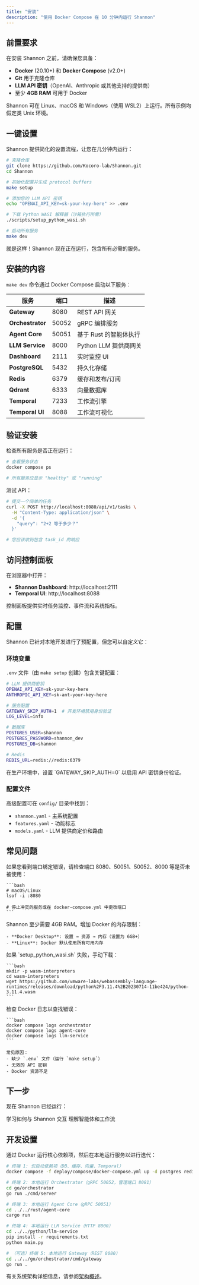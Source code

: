 ```yaml
---
title: "安装"
description: "使用 Docker Compose 在 10 分钟内运行 Shannon"
---
```


## 前置要求

在安装 Shannon 之前，请确保您具备：

- **Docker** (20.10+) 和 **Docker Compose** (v2.0+)
- **Git** 用于克隆仓库
- **LLM API 密钥**（OpenAI、Anthropic 或其他支持的提供商）
- 至少 **4GB RAM** 可用于 Docker

<Note>
Shannon 可在 Linux、macOS 和 Windows（使用 WSL2）上运行。所有示例均假定类 Unix 环境。
</Note>

## 一键设置

Shannon 提供简化的设置流程，让您在几分钟内运行：

```bash
# 克隆仓库
git clone https://github.com/Kocoro-lab/Shannon.git
cd Shannon

# 初始化配置并生成 protocol buffers
make setup

# 添加您的 LLM API 密钥
echo "OPENAI_API_KEY=sk-your-key-here" >> .env

# 下载 Python WASI 解释器（沙箱执行所需）
./scripts/setup_python_wasi.sh

# 启动所有服务
make dev
```

就是这样！Shannon 现在正在运行，包含所有必需的服务。

## 安装的内容

`make dev` 命令通过 Docker Compose 启动以下服务：

| 服务 | 端口 | 描述 |
|---------|------|-------------|
| **Gateway** | 8080 | REST API 网关 |
| **Orchestrator** | 50052 | gRPC 编排服务 |
| **Agent Core** | 50051 | 基于 Rust 的智能体执行 |
| **LLM Service** | 8000 | Python LLM 提供商网关 |
| **Dashboard** | 2111 | 实时监控 UI |
| **PostgreSQL** | 5432 | 持久化存储 |
| **Redis** | 6379 | 缓存和发布/订阅 |
| **Qdrant** | 6333 | 向量数据库 |
| **Temporal** | 7233 | 工作流引擎 |
| **Temporal UI** | 8088 | 工作流可视化 |

## 验证安装

检查所有服务是否正在运行：

```bash
# 查看服务状态
docker compose ps

# 所有服务应显示 "healthy" 或 "running"
```

测试 API：

```bash
# 提交一个简单的任务
curl -X POST http://localhost:8080/api/v1/tasks \
  -H "Content-Type: application/json" \
  -d '{
    "query": "2+2 等于多少？"
  }'

# 您应该收到包含 task_id 的响应
```

## 访问控制面板

在浏览器中打开：

- **Shannon Dashboard**: http://localhost:2111
- **Temporal UI**: http://localhost:8088

控制面板提供实时任务监控、事件流和系统指标。

## 配置

Shannon 已针对本地开发进行了预配置，但您可以自定义它：

### 环境变量

`.env` 文件（由 `make setup` 创建）包含关键配置：

```bash
# LLM 提供商密钥
OPENAI_API_KEY=sk-your-key-here
ANTHROPIC_API_KEY=sk-ant-your-key-here

# 服务配置
GATEWAY_SKIP_AUTH=1  # 开发环境禁用身份验证
LOG_LEVEL=info

# 数据库
POSTGRES_USER=shannon
POSTGRES_PASSWORD=shannon_dev
POSTGRES_DB=shannon

# Redis
REDIS_URL=redis://redis:6379
```

<Warning>
在生产环境中，设置 `GATEWAY_SKIP_AUTH=0` 以启用 API 密钥身份验证。
</Warning>

### 配置文件

高级配置可在 `config/` 目录中找到：

- `shannon.yaml` - 主系统配置
- `features.yaml` - 功能标志
- `models.yaml` - LLM 提供商定价和路由

## 常见问题

<AccordionGroup>
  <Accordion title="端口冲突">
    如果您看到端口绑定错误，请检查端口 8080、50051、50052、8000 等是否未被使用：

    ```bash
    # macOS/Linux
    lsof -i :8080

    # 停止冲突的服务或在 docker-compose.yml 中更改端口
    ```
  </Accordion>

  <Accordion title="Docker 内存问题">
    Shannon 至少需要 4GB RAM。增加 Docker 的内存限制：

    - **Docker Desktop**: 设置 → 资源 → 内存（设置为 6GB+）
    - **Linux**: Docker 默认使用所有可用内存
  </Accordion>

  <Accordion title="Python WASI 下载失败">
    如果 `setup_python_wasi.sh` 失败，手动下载：

    ```bash
    mkdir -p wasm-interpreters
    cd wasm-interpreters
    wget https://github.com/vmware-labs/webassembly-language-runtimes/releases/download/python%2F3.11.4%2B20230714-11be424/python-3.11.4.wasm
    ```
  </Accordion>

  <Accordion title="服务无法启动">
    检查 Docker 日志以查找错误：

    ```bash
    docker compose logs orchestrator
    docker compose logs agent-core
    docker compose logs llm-service
    ```

    常见原因：
    - 缺少 `.env` 文件（运行 `make setup`）
    - 无效的 API 密钥
    - Docker 资源不足
  </Accordion>
</AccordionGroup>

## 下一步

现在 Shannon 已经运行：

<CardGroup cols={2}>
  <Card
    title="提交您的第一个任务"
    icon="rocket"
    href="/quickstart/quickstart"
  >
    学习如何与 Shannon 交互
  </Card>
  <Card
    title="核心概念"
    icon="book"
    href="/quickstart/concepts/agents"
  >
    理解智能体和工作流
  </Card>
</CardGroup>

## 开发设置

通过 Docker 运行核心依赖项，然后在本地运行服务以进行迭代：

```bash
# 终端 1: 仅启动依赖项（DB、缓存、向量、Temporal）
docker compose -f deploy/compose/docker-compose.yml up -d postgres redis qdrant temporal

# 终端 2: 本地运行 Orchestrator（gRPC 50052，管理端口 8081）
cd go/orchestrator
go run ./cmd/server

# 终端 3: 本地运行 Agent Core（gRPC 50051）
cd ../../rust/agent-core
cargo run

# 终端 4: 本地运行 LLM Service（HTTP 8000）
cd ../../python/llm-service
pip install -r requirements.txt
python main.py

# （可选）终端 5: 本地运行 Gateway（REST 8080）
cd ../../go/orchestrator/cmd/gateway
go run .
```

有关系统架构详细信息，请参阅[架构概述](/architecture/overview)。
